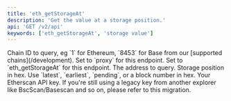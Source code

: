 ```yaml
---
title: 'eth_getStorageAt'
description: 'Get the value at a storage position.'
api: 'GET /v2/api'
keywords: ['eth_getStorageAt', 'storage value']
---
```



<CreditChip description="Returns the value from a storage position at a given address" />

  <ParamField query="chainid" type="string" initialValue="1">
    Chain ID to query, eg `1` for Ethereum, `8453` for Base from our [supported chains](/development).
  </ParamField>
  <ParamField query="module" type="string" initialValue="proxy">
    Set to `proxy` for this endpoint.
  </ParamField>
  <ParamField query="action" type="string" initialValue="eth_getStorageAt">
    Set to `eth_getStorageAt` for this endpoint.
  </ParamField>
  <ParamField query="address" type="string" initialValue="0x6e03d9cce9d60f3e9f2597e13cd4c54c55330cfd">
    The address to query.
  </ParamField>
  <ParamField query="position" type="string" initialValue="0x0">
    Storage position in hex.
  </ParamField>
  <ParamField query="tag" type="string" initialValue="latest">
    Use `latest`, `earliest`, `pending`, or a block number in hex.
  </ParamField>
  <ParamField query="apikey" type="string">
    Your Etherscan API key. If you're still using a legacy key from another explorer like BscScan/Basescan and so on, please refer to this migration.
  </ParamField>

